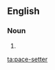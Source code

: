 ==English==

===Noun===
{{en-noun|sg=[[pace]]-[[setter]]}}
# {{alternative spelling of|pacesetter}}

[[ta:pace-setter]]